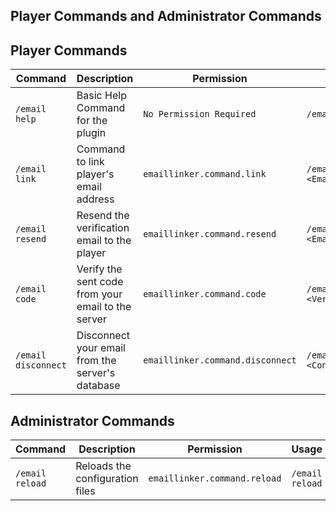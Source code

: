 
## Player Commands and Administrator Commands


## Player Commands

| Command             | Description                                        | Permission                       | Usage                                |
|---------------------|----------------------------------------------------|----------------------------------|--------------------------------------|
| `/email help`       | Basic Help Command for the plugin                  | `No Permission Required`         | `/email help`                        |
| `/email link`       | Command to link player's email address             | `emaillinker.command.link`       | `/email link <EmailAddress>`         |
| `/email resend`     | Resend the verification email to the player        | `emaillinker.command.resend`     | `/email resend <EmailAddress>`       |
| `/email code`       | Verify the sent code from your email to the server | `emaillinker.command.code`       | `/email code <VerificationCode>`     |
| `/email disconnect` | Disconnect your email from the server's database   | `emaillinker.command.disconnect` | `/email disconnect <ConnectedEmail>` |

## Administrator Commands

| Command         | Description                            | Permission                   | Usage                |
|-----------------|----------------------------------------|------------------------------|----------------------|
| `/email reload` | Reloads the configuration files        | `emaillinker.command.reload` | `/email reload`      |